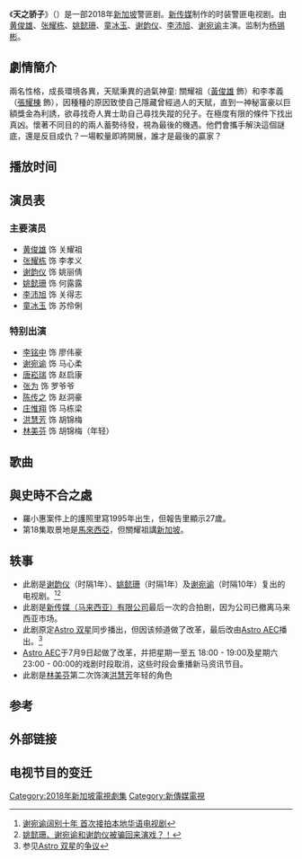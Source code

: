 {{不是|天之蕉子|天之骄女}}
{{fansite|time=2019-06-20T12:28:55+00:00}}
{{noteTA
|1=zh-hant:天之驕子;zh-tw:天之驕子;zh-cn:天之骄子;
}}
{{電視節目信息框
| 名稱 = 天之骄子
| 英文名稱 = Gifted
| 圖片 = 
| 圖說 = 
| 別名 = 
| 類型 = 时装警匪
| 原創 = 
| 編劇 = 
| 導演 = 
| 主演 = [[黄俊雄|黄俊雄]]、[[张耀栋|张耀栋]]、[[姚懿珊|姚懿珊]]、[[童冰玉|童冰玉]]、[[谢韵仪|谢韵仪]]、[[李沛旭|李沛旭]]、[[谢宛谕|谢宛谕]]
| 國家 = {{SGP}}
| 語言 = [[普通话|华语]]
| 字幕 = 
| 集數 = 20
| 每集長度 = 45分鐘（不含广告）
| 配樂 = 
| 製作年份 = 2017年6月—2017年10月
| 製片人 = 
| 出品人 = 
| 監制 = [[杨锡彬|杨锡彬]]
| 執行製作 =
| 拍攝地 = {{SGP}}
| 攝影 = 
| 製作公司 = [[Mediacorp|新传媒有限公司]]
| 電視網 = [[新传媒8频道|新传媒8频道]]
| 播出國家 = {{SGP}}
| 開始 = {{start date|2018|07|09}}
| 結束 = {{end date|2018|08|03}}
| 播出時間 = 星期一至五 21:00 - 22:00
| 電視網1 = [[Astro_AEC|Astro AEC]]、[[Astro_AEC|Astro AEC HD]]
| 播出國家1 = {{MYS}}
| 開始1 = {{start date|2018|07|09}}
| 結束1 = {{end date|2019|08|03}}
| 播出時間1 = 星期一至五 20:30 - 21:30
| 電視網2 = [[8TV|八度空间]]
| 播出國家2 = {{MYS}}
| 開始2 = {{start date|2019|04|16}}
| 結束2 = {{end date|2019|05|03}}
| 播出時間2 = 星期一至五 18:00 - 19:00
| 官方網站 = https://contentdistribution.mediacorp.sg/products/gifted
| imdb_id = 12404102
}}
《'''天之骄子'''》（{{lang-en|Gifted}}）是一部2018年[[新加坡|新加坡]]警匪剧。[[新传媒_(新加坡)|新传媒]]制作的时装警匪电视剧。由[[黄俊雄|黄俊雄]]、[[张耀栋|张耀栋]]、[[姚懿珊|姚懿珊]]、[[童冰玉|童冰玉]]、[[谢韵仪|谢韵仪]]、[[李沛旭|李沛旭]]、[[谢宛谕|谢宛谕]]主演。监制为[[杨锡彬|杨锡彬]]。
== 劇情簡介 ==
兩名性格，成長環境各異，天賦秉異的過氣神童: 關耀祖（[[黃俊雄_(藝人)|黃俊雄]] 飾）和李孝義（[[張耀棟|張耀棟]] 飾），因種種的原因致使自己隱藏曾經過人的天賦，直到一神秘富豪以巨額獎金為利誘，欲尋找奇人異士助自己尋找失蹤的兒子。在極度有限的條件下找出真凶。懷著不同目的的兩人蓄勢待發，視為最後的機遇。他們會攜手解決這個謎底，還是反目成仇？一場較量即將開展，誰才是最後的贏家？

== 播放时间 ==

== 演员表 ==
=== 主要演员 ===
*[[黄俊雄|黄俊雄]] 饰 关耀祖
*[[张耀栋|张耀栋]] 饰 李孝义
*[[谢韵仪|谢韵仪]] 饰 姚丽倩
*[[姚懿珊|姚懿珊]] 饰 何露露
*[[李沛旭|李沛旭]] 饰 关得志
*[[童冰玉|童冰玉]] 饰 苏伶俐
=== 特别出演 ===
*[[李铭中|李铭中]] 饰 廖伟豪
*[[谢宛谕|谢宛谕]] 饰 马心柔
*[[唐崧瑞|唐崧瑞]] 饰 赵启康
*[[张为_(演员)|张为]] 饰 罗爷爷
*[[陈传之|陈传之]] 饰 赵洞豪
*[[庄惟翔|庄惟翔]] 饰 马栋梁
*[[洪慧芳|洪慧芳]] 饰 胡锦梅
*[[林美芬|林美芬]] 饰 胡锦梅（年轻）

== 歌曲 ==
{{tracklist
| collapsed       = 
| headline        = 
| extra_column    = 演唱
| total_length    = 
| all_writing     = 
| all_lyrics      = 
| all_music       = 
| all_arranger    = 
| all_producer    = 
| all_note        = 
| longnote_column =

| title1 = 烽火
| note1 = 
| longnote1 =
| music1 = 
| lyrics1 = 
| arranger1 = 
| producer1 = 
| extra1 = 黄振隆
| length1 = 
| title2 = 幸福不同步
| note2 = 
| longnote2 = 
| music2 = 
| lyrics2 = 
| arranger2 = 
| producer2 = 
| extra2 = [[傅健颖|傅健颖]]
| length2 = 
|-
}}

== 與史時不合之處 ==
*羅小惠案件上的護照里寫1995年出生，但報告里顯示27歲。
*第18集取景地是[[馬來西亞|馬來西亞]]，但關耀祖講[[新加坡|新加坡]]。


== 轶事 ==
*此剧是[[谢韵仪|谢韵仪]]（时隔1年）、[[姚懿珊|姚懿珊]]（时隔1年）及[[谢宛谕|谢宛谕]]（时隔10年）复出的电视剧。<ref>[https://www.8world.com/entertainment/e-news/article/20180626-lif-fiona-xie-257191 谢宛谕阔别十年 首次接拍本地华语电视剧]</ref><ref>[https://www.facebook.com/mewatch.ch.mediacorp/videos/%E5%A7%9A%E6%87%BF%E7%8F%8A%E8%B0%A2%E5%AE%9B%E8%B0%95%E5%92%8C%E8%B0%A2%E9%9F%B5%E4%BB%AA%E8%A2%AB%E9%AA%97%E5%9B%9E%E6%9D%A5%E6%BC%94%E6%88%8F/2298083586898429/ 姚懿珊、谢宛谕和谢韵仪被骗回来演戏？！]</ref>
*此剧是[[Mediacorp|新传媒（马来西亚）有限公司]]最后一次的合拍剧，因为公司已撤离马来西亚市场。
*此剧原定[[Astro_双星|Astro 双星]]同步播出，但因该频道做了改革，最后改由[[Astro_AEC|Astro AEC]]播出。<ref>参见[[Astro_双星|Astro 双星]]的[[Astro_双星#全球优先看|争议]]</ref>
*[[Astro_AEC|Astro AEC]]于7月9日起做了改革，并把星期一至五 18:00 - 19:00及星期六 23:00 - 00:00的戏剧时段取消，这些时段会重播新马资讯节目。
*此剧是[[林美芬|林美芬]]第二次饰演[[洪慧芳|洪慧芳]]年轻的角色

== 参考 ==
{{reflist}}

== 外部链接==

== 电视节目的变迁 ==
{{電視節目的變遷
|電視台= {{SGP}} [[新传媒8频道|新传媒8频道]]
|播放檔次= 星期一至五 21:00 - 22:00
|節目名稱= 天之骄子<br>（2018年7月9日—2018年8月3日）
|上一節目= [[五零高手|五零高手]]<br>（2018年6月6日—2018年7月6日）
|下一節目= [[西瓜甜不甜|西瓜甜不甜]]<br>（2018年8月6日—2018年8月31日）
}}
{{電視節目的變遷
|電視台= {{MYS}} [[Astro_AEC|Astro AEC]]、[[Astro_AEC|Astro AEC HD]]
|播放檔次= 星期一至五 20:30 - 21:30
|節目名稱= 天之骄子<br>（2018年7月9日—2018年8月3日）
|上一節目= [[衞國先鋒|衞國先鋒]]<br>（第1-7集）<br>（2018年6月28日—2018年7月6日）
|下一節目= [[西瓜甜不甜|西瓜甜不甜]]<br>（2018年8月6日—2018年8月31日）
}}
{{電視節目的變遷
|電視台= {{MYS}} [[8TV|八度空间]]
|播放檔次= 星期一至五 18:00 - 18:58
|節目名稱= 天之骄子<br>（2019年4月16日—2019年5月3日）
|上一節目= [[给我一百万|给我一百万]]<br>（2019年3月19日—2019年4月15日）
|下一節目= [[新生_(新加坡电视剧)|新生]]<br>（2019年5月14日—2019年6月12日）
|2播放檔次= 星期六至日 15:00 - 17:00（两集连播）
|2節目名稱= 天之骄子<br>（重播）<br>（2020年3月14日—2020年4月12日）
|2上一節目= [[春田花花花啦啦！|春田花花花啦啦！]]<br>（重播）<br>（2020年2月15日—2020年3月14日）
|2下一節目= [[衞國先鋒|衞國先鋒]]<br>（重播）<br>（2020年4月18日—2020年6月20日)
}}

{{Astro AEC剧集列表}}
[[Category:2018年新加坡電視劇集|Category:2018年新加坡電視劇集]]
[[Category:新傳媒電視|Category:新傳媒電視]]
